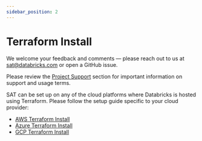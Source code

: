 ```yaml
---
sidebar_position: 2
---
```


# Terraform Install

<Admonition type="note" title="Note">

We welcome your feedback and comments — please reach out to us at sat@databricks.com or open a GitHub issue.

Please review the [Project Support](../../motivation.mdx#project-support) section for important information on support and usage terms.

</Admonition>


SAT can be set up on any of the cloud platforms where Databricks is hosted using Terraform. Please follow the setup guide specific to your cloud provider:

- [AWS Terraform Install](./aws.mdx)
- [Azure Terraform Install](./azure.mdx)
- [GCP Terraform Install](./gcp.mdx)